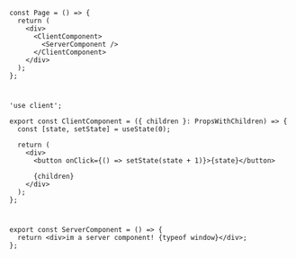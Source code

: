 ```tsx
const Page = () => {
  return (
    <div>
      <ClientComponent>
        <ServerComponent />
      </ClientComponent>
    </div>
  );
};
```

#

```tsx
'use client';

export const ClientComponent = ({ children }: PropsWithChildren) => {
  const [state, setState] = useState(0);

  return (
    <div>
      <button onClick={() => setState(state + 1)}>{state}</button>

      {children}
    </div>
  );
};
```

#

```tsx
export const ServerComponent = () => {
  return <div>im a server component! {typeof window}</div>;
};
```
